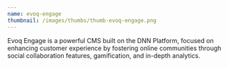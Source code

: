 ```yaml
---
name: evoq-engage
thumbnail: /images/thumbs/thumb-evoq-engage.png
---
```


Evoq Engage is a powerful CMS built on the DNN Platform, focused on enhancing customer experience by fostering online communities through social collaboration features, gamification, and in-depth analytics.
